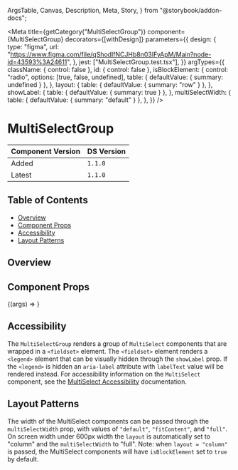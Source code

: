   ArgsTable,
  Canvas,
  Description,
  Meta,
  Story,
} from "@storybook/addon-docs";


<Meta
  title={getCategory("MultiSelectGroup")}
  component={MultiSelectGroup}
  decorators={[withDesign]}
  parameters={{
    design: {
      type: "figma",
      url: "https://www.figma.com/file/qShodlfNCJHb8n03IFyApM/Main?node-id=43593%3A24611",
    },
    jest: ["MultiSelectGroup.test.tsx"],
  }}
  argTypes={{
    className: { control: false },
    id: { control: false },
    isBlockElement: {
      control: "radio",
      options: [true, false, undefined],
      table: { defaultValue: { summary: undefined } },
    },
    layout: {
      table: { defaultValue: { summary: "row" } },
    },
    showLabel: {
      table: { defaultValue: { summary: true } },
    },
    multiSelectWidth: {
      table: { defaultValue: { summary: "default" } },
    },
  }}
/>

# MultiSelectGroup

| Component Version | DS Version |
| ----------------- | ---------- |
| Added             | `1.1.0`    |
| Latest            | `1.1.0`    |

## Table of Contents

- [Overview](#overview)
- [Component Props](#component-props)
- [Accessibility](#accessibility)
- [Layout Patterns](#layout-patterns)

## Overview

<Description of={MultiSelectGroup} />

## Component Props

<Canvas withToolbar>
  <Story
    name="MultiSelectGroup"
    args={{
      id: "multiselect-group",
      labelText: "Label Text",
    }}
  >
    {(args) => <stories.MultiSelectGroupStory {...args} />}
  </Story>
</Canvas>

<ArgsTable story="MultiSelectGroup" />

## Accessibility

The `MultiSelectGroup` renders a group of `MultiSelect` components that are wrapped in
a `<fieldset>` element. The `<fieldset>` element renders a `<legend>` element that
can be visually hidden through the `showLabel` prop. If the `<legend>` is hidden an `aria-label`
attribute with `labelText` value will be rendered instead.
For accessibility information on the `MultiSelect` component, see the [MultiSelect Accessibility](https://nypl-design-system-vvscfj2pn-nypl.vercel.app/?path=/docs/components-form-elements-multiselect--multi-select-list-box) documentation.

## Layout Patterns

The width of the MultiSelect components can be passed through the `multiSelectWidth`
prop, with values of `"default"`, `"fitContent"`, and `"full"`.
On screen width under 600px width the `layout` is automatically set to "column" and the `multiSelectWidth` to "full".
Note: when `layout = "column"` is passed, the MultiSelect components will have `isBlockElement` set to `true` by default.

<Canvas>
  <DSProvider>
    <stories.MultiSelectGroupLayoutStory />
  </DSProvider>
</Canvas>
